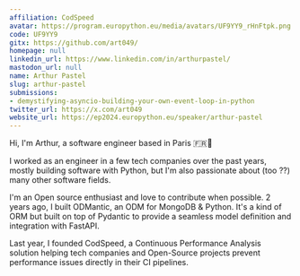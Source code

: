 ```yaml
---
affiliation: CodSpeed
avatar: https://program.europython.eu/media/avatars/UF9YY9_rHnFtpk.png
code: UF9YY9
gitx: https://github.com/art049/
homepage: null
linkedin_url: https://www.linkedin.com/in/arthurpastel/
mastodon_url: null
name: Arthur Pastel
slug: arthur-pastel
submissions:
- demystifying-asyncio-building-your-own-event-loop-in-python
twitter_url: https://x.com/art049
website_url: https://ep2024.europython.eu/speaker/arthur-pastel
---
```


Hi, I'm Arthur, a software engineer based in Paris 🇫🇷🥖

I worked as an engineer in a few tech companies over the past years, mostly building software with Python, but I'm also passionate about (too ??) many other software fields.

I'm an Open source enthusiast and love to contribute when possible. 2 years ago, I built ODMantic, an ODM for MongoDB & Python. It's a kind of ORM but built on top of Pydantic to provide a seamless model definition and integration with FastAPI.

Last year, I founded CodSpeed, a Continuous Performance Analysis solution helping tech companies and Open-Source projects prevent performance issues directly in their CI pipelines.
